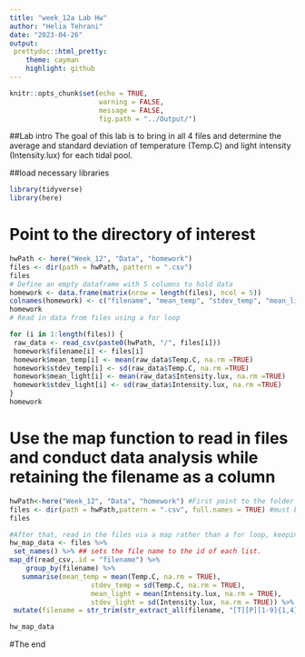 ```yaml
---
title: "week_12a Lab Hw"
author: "Helia Tehrani"
date: "2023-04-26"
output:
 prettydoc::html_pretty:
    theme: cayman
    highlight: github 
---
```


```r
knitr::opts_chunk$set(echo = TRUE,
                      warning = FALSE,
                      message = FALSE,
                      fig.path = "../Output/")
```

##Lab intro
The goal of this lab is to bring in all 4 files and determine the average and standard deviation of temperature (Temp.C) and light intensity (Intensity.lux) for each tidal pool.

##load necessary libraries
```r
library(tidyverse)
library(here)
```

# Point to the directory of interest
```r
hwPath <- here("Week_12", "Data", "homework")
files <- dir(path = hwPath, pattern = ".csv")
files
# Define an empty dataframe with 5 columns to hold data
homework <- data.frame(matrix(nrow = length(files), ncol = 5))
colnames(homework) <- c("filename", "mean_temp", "stdev_temp", "mean_light", "stdev_light")
homework
# Read in data from files using a for loop

for (i in 1:length(files)) {
 raw_data <- read_csv(paste0(hwPath, "/", files[i]))
 homework$filename[i] <- files[i]
 homework$mean_temp[i] <- mean(raw_data$Temp.C, na.rm =TRUE)
 homework$stdev_temp[i] <- sd(raw_data$Temp.C, na.rm =TRUE)
 homework$mean_light[i] <- mean(raw_data$Intensity.lux, na.rm =TRUE)
 homework$stdev_light[i] <- sd(raw_data$Intensity.lux, na.rm =TRUE)
}
homework

```
# Use the map function to read in files and conduct data analysis while retaining the filename as a column
```r
hwPath<-here("Week_12", "Data", "homework") #First point to the folder's location in the computer
files <- dir(path = hwPath,pattern = ".csv", full.names = TRUE) #must be set to full.R will search in the correct folder while looking for file names if names = TRUE.
files
```
```r
#After that, read in the files via a map rather than a for loop, keeping the filename as a column.
hw_map_data <- files %>%
 set_names() %>% ## sets the file name to the id of each list.
map_df(read_csv,.id = "filename") %>% 
    group_by(filename) %>%      
   summarise(mean_temp = mean(Temp.C, na.rm = TRUE),
                    stdev_temp = sd(Temp.C, na.rm = TRUE),
                    mean_light = mean(Intensity.lux, na.rm = TRUE),
                    stdev_light = sd(Intensity.lux, na.rm = TRUE)) %>%
 mutate(filename = str_trim(str_extract_all(filename, "[T][P][1-9]{1,4}")))

hw_map_data
```
#The end 
